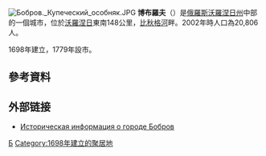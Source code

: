 {{coord|51|05|N|40|02|E|display=title}}
[[File:Бобров._Купеческий_особняк.JPG|thumb]]
'''博布羅夫'''（{{lang-ru|Бобро́в }}）是[[俄羅斯|俄羅斯]][[沃羅涅日州|沃羅涅日州]]中部的一個城市，位於[[沃羅涅日|沃羅涅日]]東南148公里，[[比秋格河|比秋格河]]畔。2002年時人口為20,806人。

1698年建立，1779年設市。

==參考資料==
{{reflist}}

==外部链接==
* [http://www.surnameindex.info/info/voronezh/bobrov/bobrov/index.html Историческая информация о городе Бобров] {{Wayback|url=http://www.surnameindex.info/info/voronezh/bobrov/bobrov/index.html |date=20210217042551 }} {{ref-ru}}

{{沃羅涅日州城市}}

[[Category:沃羅涅日州城市|Б]]
[[Category:1698年建立的聚居地|Category:1698年建立的聚居地]]